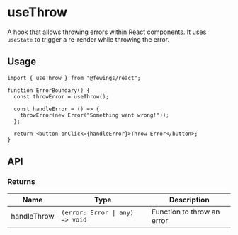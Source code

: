 # useThrow

A hook that allows throwing errors within React components. It uses `useState` to trigger a re-render while throwing the error.

## Usage

```tsx
import { useThrow } from "@fewings/react";

function ErrorBoundary() {
  const throwError = useThrow();

  const handleError = () => {
    throwError(new Error("Something went wrong!"));
  };

  return <button onClick={handleError}>Throw Error</button>;
}
```

## API

### Returns

| Name        | Type                            | Description                |
| ----------- | ------------------------------- | -------------------------- |
| handleThrow | `(error: Error \| any) => void` | Function to throw an error |
